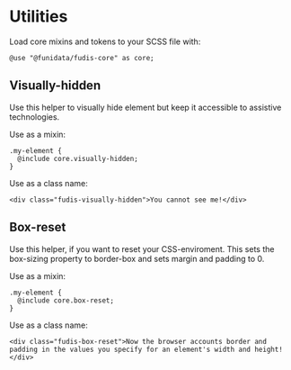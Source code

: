 
<Meta title="Foundations/Utilities" />

# Utilities

Load core mixins and tokens to your SCSS file with:

```
@use "@funidata/fudis-core" as core;
```

## Visually-hidden

Use this helper to visually hide element but keep it accessible to assistive technologies.

Use as a mixin:

```
.my-element {
  @include core.visually-hidden;
}
```

Use as a class name:

```
<div class="fudis-visually-hidden">You cannot see me!</div>
```

## Box-reset

Use this helper, if you want to reset your CSS-enviroment. This sets the box-sizing property to border-box and sets margin and padding to 0.

Use as a mixin:

```
.my-element {
  @include core.box-reset;
}
```

Use as a class name:

```
<div class="fudis-box-reset">Now the browser accounts border and padding in the values you specify for an element's width and height!</div>
```
